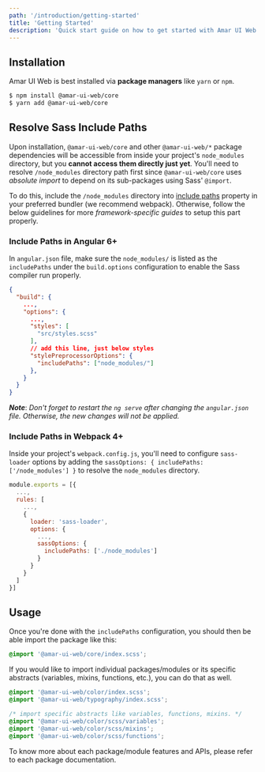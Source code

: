 ```yaml
---
path: '/introduction/getting-started'
title: 'Getting Started'
description: 'Quick start guide on how to get started with Amar UI Web.'
---
```


## Installation

Amar UI Web is best installed via **package managers** like `yarn` or `npm`.

```bash
$ npm install @amar-ui-web/core
$ yarn add @amar-ui-web/core
```

## Resolve Sass Include Paths

Upon installation, `@amar-ui-web/core` and other `@amar-ui-web/*` package dependencies will be accessible from inside your project's `node_modules` directory, but you **cannot access them directly just yet**. You'll need to resolve `/node_modules` directory path first since `@amar-ui-web/core` uses _absolute import_ to depend on its sub-packages using Sass' `@import`.

To do this, include the `/node_modules` directory into [include paths](https://github.com/sass/node-sass#includepaths) property in your preferred bundler (we recommend webpack). Otherwise, follow the below guidelines for more _framework-specific guides_ to setup this part properly.

### Include Paths in Angular 6+

In `angular.json` file, make sure the `node_modules/` is listed as the `includePaths` under the `build.options` configuration to enable the Sass compiler run properly.

```json
{
  "build": {
    ...,
    "options": {
      ...,
      "styles": [
        "src/styles.scss"
      ],
      // add this line, just below styles
      "stylePreprocessorOptions": {
        "includePaths": ["node_modules/"]
      },
    }
  }
}
```

**_Note_**: _Don't forget to restart the `ng serve` after changing the `angular.json` file. Otherwise, the new changes will not be applied._

### Include Paths in Webpack 4+

Inside your project's `webpack.config.js`, you'll need to configure `sass-loader` options by adding the `sassOptions: { includePaths: ['/node_modules'] }` to resolve the `node_modules` directory.

```js
module.exports = [{
  ...,
  rules: [
    ...,
    {
      loader: 'sass-loader',
      options: {
        ...,
        sassOptions: {
          includePaths: ['./node_modules']
        }
      }
    }
  ]
}]
```

## Usage

Once you're done with the `includePaths` configuration, you should then be able import the package like this:

```scss
@import '@amar-ui-web/core/index.scss';
```

If you would like to import individual packages/modules or its specific abstracts (variables, mixins, functions, etc.), you can do that as well.

```scss
@import '@amar-ui-web/color/index.scss';
@import '@amar-ui-web/typography/index.scss';
```

```scss
/* import specific abstracts like variables, functions, mixins. */
@import '@amar-ui-web/color/scss/variables';
@import '@amar-ui-web/color/scss/mixins';
@import '@amar-ui-web/color/scss/functions';
```

To know more about each package/module features and APIs, please refer to each package documentation.
